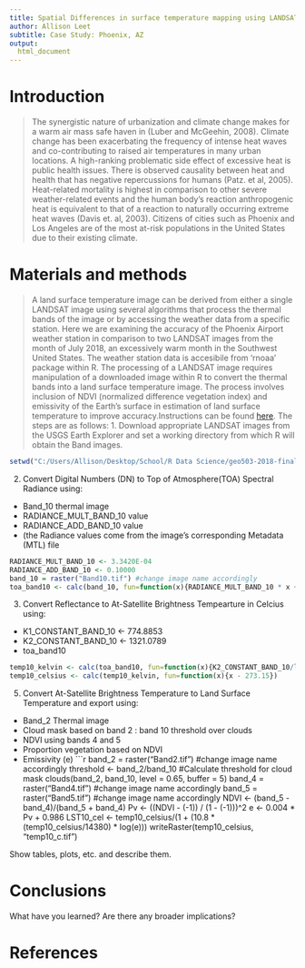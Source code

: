 ---
title: Spatial Differences in surface temperature mapping using LANDSAT vs. weather stations
author: Allison Leet
subtitle: Case Study: Phoenix, AZ
output:
  html_document
---

# Introduction
>The synergistic nature of urbanization and climate change makes for a warm air mass safe haven in (Luber and McGeehin, 2008). Climate change has been exacerbating the frequency of intense heat waves and co-contributing to raised air temperatures in many urban locations. A high-ranking problematic side effect of excessive heat is public health issues. There is observed causality between heat and health that has negative repercussions for humans (Patz. et al, 2005). Heat-related mortality is highest in comparison to other severe weather-related events and the human body’s reaction anthropogenic heat is equivalent to that of a reaction to naturally occurring extreme heat waves (Davis et. al, 2003). Citizens of cities such as Phoenix and Los Angeles are of the most at-risk populations in the United States due to their existing climate.  


# Materials and methods

>A land surface temperature image can be derived from either a single LANDSAT image using several algorithms that process the thermal bands of the image or by accessing the weather data from a specific station. Here we are examining the accuracy of the Phoenix Airport weather station in comparison to two LANDSAT images from the month of July 2018, an excessively warm month in the Southwest United States. The weather station data is accesibile from 'rnoaa' package within R. The processing of a LANDSAT image requires manipulation of a downloaded image within R to convert the thermal bands into a land surface temperature image. The process involves inclusion of NDVI (normalized difference vegetation index) and emissivity of the Earth's surface in estimation of land surface temperature to improve accuracy.Instructions can be found [here](http://www.gis-blog.com/calculation-of-land-surface-temperature-lst-from-landsat-8-using-r/).
The steps are as follows:
1. Download appropriate LANDSAT images from the USGS Earth Explorer and set a working directory from which R will obtain the Band images.
```{r}
setwd("C:/Users/Allison/Desktop/School/R Data Science/geo503-2018-finalproject-allisonleet/data")
```
2. Convert Digital Numbers (DN) to Top of Atmosphere(TOA) Spectral Radiance using:
  + Band_10 thermal image
  + RADIANCE_MULT_BAND_10 value
  + RADIANCE_ADD_BAND_10 value
  + (the Radiance values come from the image's corresponding Metadata (MTL) file
```{r}
RADIANCE_MULT_BAND_10 <- 3.3420E-04 
RADIANCE_ADD_BAND_10 <- 0.10000 
band_10 = raster("Band10.tif") #change image name accordingly
toa_band10 <- calc(band_10, fun=function(x){RADIANCE_MULT_BAND_10 * x + RADIANCE_ADD_BAND_10})
```
3. Convert Reflectance to At-Satellite Brightness Tempearture in Celcius using:
  + K1_CONSTANT_BAND_10 <- 774.8853
  + K2_CONSTANT_BAND_10 <- 1321.0789
  + toa_band10
```{r}
temp10_kelvin <- calc(toa_band10, fun=function(x){K2_CONSTANT_BAND_10/log(K1_CONSTANT_BAND_10/x + 1)})
temp10_celsius <- calc(temp10_kelvin, fun=function(x){x - 273.15})
```
5. Convert At-Satellite Brightness Temperature to Land Surface Temperature and export using:
  + Band_2 Thermal image
  + Cloud mask based on band 2 : band 10 threshold over clouds
  + NDVI using bands 4 and 5
  + Proportion vegetation based on NDVI
  + Emissivity (e)
```{r}
band_2 = raster("Band2.tif") #change image name accordingly
threshold <- band_2/band_10  #Calculate threshold for cloud mask
clouds(band_2, band_10, level = 0.65, buffer = 5)
band_4 = raster("Band4.tif") #change image name accordingly
band_5 = raster("Band5.tif") #change image name accordingly
NDVI <- (band_5 - band_4)/(band_5 + band_4)
Pv <- ((NDVI - (-1)) / (1 - (-1)))^2
e <- 0.004 * Pv + 0.986
LST10_cel <- temp10_celsius/(1 + (10.8 * (temp10_celsius/14380) * log(e)))
writeRaster(temp10_celsius, "temp10_c.tif")

Show tables, plots, etc. and describe them.

# Conclusions

What have you learned?  Are there any broader implications?

# References

